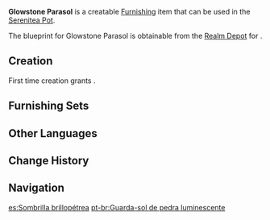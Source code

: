 {{Furnishing Infobox
|id             = 373326
|image          = Item Glowstone Parasol.png
|category       = Ornaments
|subcategory    = Utensil
|quality        = 3
|adeptal_energy = 60
|load           = 65
|reduced_load   = 47
|description    = A magnificent tabletop ornament that looks vaguely like a mushroom. It is made of a strange material that resembles stone but is not stone. There is a rumor among the outlanders in [[Ritou]] that the raw material of this ornament originates from a stone in [[Chinju Forest]]. When a thousand-year-old stone is cracked open, the inside of the stone takes on a fluid-like texture, as if it is infiltrated by blue fluorescent light. The truth is, the craftsman merely made a purple coating out of inedible jelly and applied it evenly to the ordinary sculpture.
|blueprint      = Realm Depot
}}
'''Glowstone Parasol''' is a creatable [[Furnishing]] item that can be used in the [[Serenitea Pot]].

The blueprint for Glowstone Parasol is obtainable from the [[Realm Depot]] for {{Item|Realm Currency|24|x=160}}.

==Creation==
First time creation grants {{Item|Trust|24|x=60}}.
{{Recipe
|type = Creation
|time = 14h
|Iron Chunk = 6
|Blue Dye = 6
|sort = Iron Chunk;Blue Dye
}}

==Furnishing Sets==
{{Craft Usage}}

==Other Languages==
{{Other Languages
|default_hidden = 1
|en      = Glowstone Parasol
|zhs     = 「朽石荧伞」
|zhs_rm  = "Xiǔshí Yíng Sǎn"
|zht     = 「朽石熒傘」
|zht_rm  = "Xiǔshí Yíng Sǎn"
|ja      = 「古き石の蛍傘」
|ja_rm   = "Furuki Ishi no Hotaru Kasa"
|ko      = 「형광 바위 우산」
|ko_rm   = "Hyeonggwang Bawi Usan"
|es      = Sombrilla brillopétrea
|fr      = Parasol de pierre lumineuse
|ru      = Зонтик из сияющего камня
|th      = "ร่มเรืองแสงหินผุพัง"
|th_rm   = 
|vi      = "Dù Đá"
|de      = „Schirm aus glühendem Stein“
|id      = Payung Batu Berkilau
|pt      = Guarda-sol de pedra luminescente
|tr      = Parlak Taş Şemsiye
|it      = Parasole in pietra brillante
}}

==Change History==
{{Change History|2.2}}

==Navigation==
{{Furnishing Navbox|interior}}

[[es:Sombrilla brillopétrea]]
[[pt-br:Guarda-sol de pedra luminescente]]